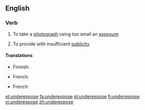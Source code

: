 ==English==

===Verb===
{{en-verb|underexpos|ing}}

# {{context|photography}} To take a [[photograph]] using too small an [[exposure]]
# To provide with insufficient [[publicity]]

====Translations====
{{trans-top|in photography}}
* Finnish: {{t-|fi|alivalottaa}}
{{trans-mid}}
* French: {{t+|fr|sous-exposer}}
{{trans-bottom}}

{{trans-top|to provide with insufficient publicity}}
* French: {{t+|fr|sous-exposer}}
{{trans-mid}}
{{trans-bottom}}

[[et:underexpose]]
[[fa:underexpose]]
[[pl:underexpose]]
[[fi:underexpose]]
[[vi:underexpose]]
[[zh:underexpose]]